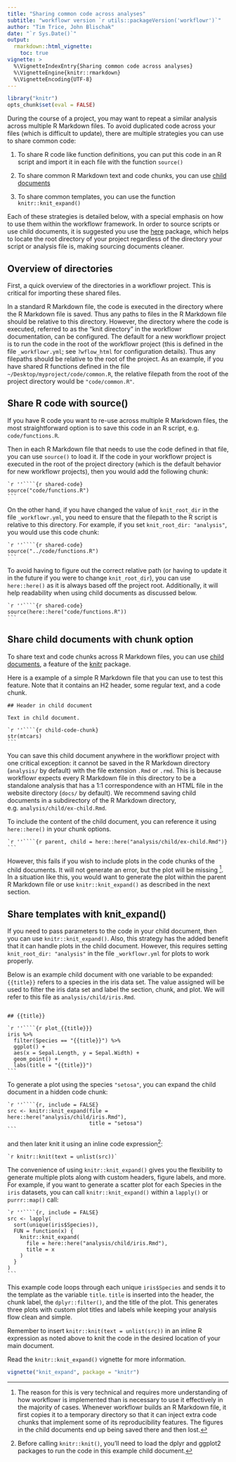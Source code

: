 ```yaml
---
title: "Sharing common code across analyses"
subtitle: "workflowr version `r utils::packageVersion('workflowr')`"
author: "Tim Trice, John Blischak"
date: "`r Sys.Date()`"
output:
  rmarkdown::html_vignette:
    toc: true
vignette: >
  %\VignetteIndexEntry{Sharing common code across analyses}
  %\VignetteEngine{knitr::rmarkdown}
  %\VignetteEncoding{UTF-8}
---
```


```r
library("knitr")
opts_chunk$set(eval = FALSE)
```

During the course of a project, you may want to repeat a similar analysis
across multiple R Markdown files. To avoid duplicated code across your files
(which is difficult to update), there are multiple strategies you can use to
share common code:

1. To share R code like function definitions, you can put this code in an R
script and import it in each file with the function `source()`

1. To share common R Markdown text and code chunks, you can use [child documents](https://yihui.name/knitr/demo/child/)

1. To share common templates, you can use the function `knitr::knit_expand()`

Each of these strategies is detailed below, with a special emphasis on how to
use them within the workflowr framework. In order to source scripts or use child
documents, it is suggested you use the [here][] package, which helps to locate
the root directory of your project regardless of the directory your script or
analysis file is, making sourcing documents cleaner.

[here]: https://cran.r-project.org/package=here

## Overview of directories

First, a quick overview of the directories in a workflowr project. This is
critical for importing these shared files.

In a standard R Markdown file, the code is executed in the directory where the R
Markdown file is saved. Thus any paths to files in the R Markdown file should be
relative to this directory. However, the directory where the code is executed,
referred to as the "knit directory" in the workflowr documentation, can be
configured. The default for a new workflowr project is to run the code in the
root of the workflowr project (this is defined in the file `_workflowr.yml`; see
`?wflow_html` for configuration details). Thus any filepaths should be relative
to the root of the project. As an example, if you have shared R functions
defined in the file `~/Desktop/myproject/code/common.R`, the relative filepath
from the root of the project directory would be `"code/common.R"`.

## Share R code with source()

If you have R code you want to re-use across multiple R Markdown files, the most
straightforward option is to save this code in an R script, e.g.
`code/functions.R`.

Then in each R Markdown file that needs to use the code defined in that file,
you can use `source()` to load it. If the code in your workflowr project is
executed in the root of the project directory (which is the default behavior for
new workflowr projects), then you would add the following chunk:

````
`r ''````{r shared-code}
source("code/functions.R")
```
````

On the other hand, if you have changed the value of `knit_root_dir` in the file
`_workflowr.yml`, you need to ensure that the filepath to the R script is
relative to this directory. For example, if you set `knit_root_dir: "analysis"`,
you would use this code chunk:

````
`r ''````{r shared-code}
source("../code/functions.R")
```
````

To avoid having to figure out the correct relative path (or having to update it
in the future if you were to change `knit_root_dir`), you can use `here::here()`
as it is always based off the project root. Additionally, it will help
readability when using child documents as discussed below.

````
`r ''````{r shared-code}
source(here::here("code/functions.R"))
```
````

## Share child documents with chunk option

To share text and code chunks across R Markdown files, you can use [child
documents](https://yihui.name/knitr/demo/child/), a feature of the [knitr][]
package.

[knitr]: https://cran.r-project.org/package=knitr

Here is a example of a simple R Markdown file that you can use to test this
feature. Note that it contains an H2 header, some regular text, and a code
chunk.

````
## Header in child document

Text in child document.

`r ''````{r child-code-chunk}
str(mtcars)
```
````

You can save this child document anywhere in the workflowr project with one
critical exception: it cannot be saved in the R Markdown directory (`analysis/`
by default) with the file extension `.Rmd` or `.rmd`. This is because workflowr
expects every R Markdown file in this directory to be a standalone analysis that
has a 1:1 correspondence with an HTML file in the website directory (`docs/` by
default). We recommend saving child documents in a subdirectory of the R
Markdown directory, e.g. `analysis/child/ex-child.Rmd`.

To include the content of the child document, you can reference it using
`here::here()` in your chunk options.

````
`r ''````{r parent, child = here::here("analysis/child/ex-child.Rmd")}
```
````

However, this fails if you wish to include plots in the code chunks of the child
documents. It will not generate an error, but the plot will be missing ^[The
reason for this is very technical and requires more understanding of how
workflowr is implemented than is necessary to use it effectively in the majority
of cases. Whenever workflowr builds an R Markdown file, it first copies it to a
temporary directory so that it can inject extra code chunks that implement some
of its reproducibility features. The figures in the child documents end up being
saved there and then lost.]. In a situation like this, you would want to
generate the plot within the parent R Markdown file or use
`knitr::knit_expand()` as described in the next section.

## Share templates with knit_expand()

If you need to pass parameters to the code in your child document, then you can
use `knitr::knit_expand()`. Also, this strategy has the added benefit that it
can handle plots in the child document. However, this requires setting
`knit_root_dir: "analysis"` in the file `_workflowr.yml` for plots to work
properly.

Below is an example child document with one variable to be expanded: `{{title}}`
refers to a species in the iris data set. The value assigned will be used to
filter the iris data set and label the section, chunk, and plot. We will refer
to this file as `analysis/child/iris.Rmd`.

````

## {{title}}

`r ''````{r plot_{{title}}}
iris %>%
  filter(Species == "{{title}}") %>%
  ggplot() +
  aes(x = Sepal.Length, y = Sepal.Width) +
  geom_point() +
  labs(title = "{{title}}")
```
````

To generate a plot using the species `"setosa"`, you can expand the child
document in a hidden code chunk:

````
`r ''````{r, include = FALSE}
src <- knitr::knit_expand(file = here::here("analysis/child/iris.Rmd"),
                          title = "setosa")
```
````

and then later knit it using an inline code expression^[Before calling
`knitr::knit()`, you'll need to load the dplyr and ggplot2 packages to run the
code in this example child document.]:

`` `r
knitr::knit(text = unlist(src))` ``

The convenience of using `knitr::knit_expand()` gives you the flexibility to
generate multiple plots along with custom headers, figure labels, and more. For
example, if you want to generate a scatter plot for each Species in the `iris`
datasets, you can call `knitr::knit_expand()` within a `lapply()` or
`purrr::map()` call:

````
`r ''````{r, include = FALSE}
src <- lapply(
  sort(unique(iris$Species)), 
  FUN = function(x) {
    knitr::knit_expand(
      file = here::here("analysis/child/iris.Rmd"), 
      title = x
    )
  }
)
```
````

This example code loops through each unique `iris$Species` and sends it to the
template as the variable `title`. `title` is inserted into the header, the chunk
label, the `dplyr::filter()`, and the title of the plot. This generates three
plots with custom plot titles and labels while keeping your analysis flow clean
and simple.

Remember to insert `knitr::knit(text = unlist(src))` in an inline R expression
as noted above to knit the code in the desired location of your main document.

Read the `knitr::knit_expand()` vignette for more information.

```r
vignette("knit_expand", package = "knitr")
```
